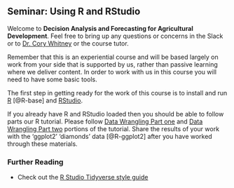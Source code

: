 ## Seminar: Using R and RStudio {#r_rstudio} 
<!-- [Using R and RStudio](#r_rstudio) -->

Welcome to **Decision Analysis and Forecasting for Agricultural Development**. Feel free to bring up any questions or concerns in the Slack or to [Dr. Cory Whitney](mailto:cory.whitney@uni-bonn.de?subject=[Seminar_4]%20Decision%20Analysis%20Lecture) or the course tutor.

Remember that this is an experiential course and will be based largely on work from your side that is supported by us, rather than passive learning where we deliver content. In order to work with us in this course you will need to have some basic tools.

The first step in getting ready for the work of this course is to install and run [R](https://www.r-project.org/) [@R-base] and [RStudio](https://rstudio.com/). 

If you already have R and RStudio loaded then you should be able to follow parts our R tutorial. Please follow [Data Wrangling Part one](https://agtools.app/learning_r/#section-data-wrangling-part-1) and [Data Wrangling Part two](https://agtools.app/learning_r/#section-data-wrangling-part-2) portions of the tutorial. Share the results of your work with the 'ggplot2' 'diamonds' data [@R-ggplot2] after you have worked through these materials.

<!-- remake and embed R course materials -->
<!-- world cafe in zoom? a kind of 'speed dating' app... get people to converse-->

### Further Reading 

- Check out the [R Studio Tidyverse style guide](https://style.tidyverse.org/index.html)